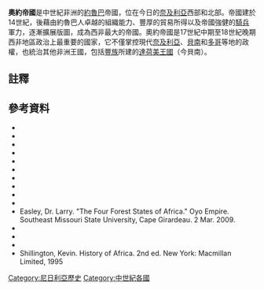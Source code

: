 {{Infobox Former Country
|native_name            = 
|conventional_long_name = 奧約帝國
|common_name            = 奧約帝國
|continent              = 非洲
|region                 = 
|country                = 奈及利亞
|era                    = 中世紀
|status                 = 
|status_text            = 
|empire                 =  
|government_type        = 君主立憲制
|year_start             = 1400年
|year_end               = 1905年
|event_start            = 
|date_start             = 
|event_end              = 
|date_end               = 
|p1                     = 
|flag_p1                = 
|s1                     = 南奈及利亞保護國
|flag_s1                = 
|image_flag             = 
|flag                   = 
|flag_type              = 
|image_coat             = 
|image_map              =
|image_map_caption      = 奧約帝國極盛時的疆域
|capital                = 舊奧約
|common_languages       = [[約魯巴語|約魯巴語]]
|religion               = [[約魯巴教|約魯巴教]]
|currency               =  
|leader1                = 奧然密亞
|leader2                = Adeyemi I Alowolodu
|year_leader1           = 約1400年
|year_leader2           = 1888年－1905年
|title_leader           = Alaafin
|
|legislature = Oyo Mesi<br/>Ogboni
|
|<!--- Area and population of a given year --->
|stat_year1 = 1680<ref name="Thornton104">Thornton 1998, p. 104.</ref>
|stat_area1 = 150000
|stat_pop1  =
}}

'''奧約帝國'''是中世紀非洲的[[約魯巴人|約魯巴]]帝國，位在今日的[[奈及利亞|奈及利亞]]西部和北部。帝國建於14世紀，後藉由約魯巴人卓越的組織能力、豐厚的貿易所得以及帝國強健的[[騎兵|騎兵]]軍力，逐漸擴展版圖，成為西非最大的帝國。奧約帝國是17世紀中期至18世紀晚期西非地區政治上最重要的國家，它不僅掌控現代[[奈及利亞|奈及利亞]]、[[貝南|貝南]]和[[多哥|多哥]]等地的政權，也統治其他非洲王國，包括[[豐族|豐族]]所建的[[達荷美|達荷美王國]]（今貝南）。

== 註釋 ==
{{reflist|3}}

== 參考資料 ==
*{{cite book
  | last = Alpern
  | first = Stanley B.
  | authorlink = 
  | coauthors = 
  | title = Amazons of Black Sparta: The Women Warriors of Dahomey
  | url = https://archive.org/details/amazonsofblacksp0000alpe
  | publisher = New York University Press
  | year = 1998
  | location = 
  | pages = 
  | isbn = 0814706789 }}
*{{cite journal
  | last = Bascom
  | first = William
  | authorlink = 
  | coauthors = 
  | title = Some Aspects of Yoruba Urbanism
  | journal = American Anthropologist
  | volume = 64
  | issue = 4
  | pages = 699–709
  | publisher = 
  | location = 
  | date = Aug  1962
  | doi = 10.1525/aa.1962.64.4.02a00010
  | id = 
  | accessdate =
| jstor=667787}}
*{{cite journal
  | last = Goddard
  | first = Stephen 
  | authorlink = 
  | coauthors = 
  | title = Ago That became Oyo: An Essay in Yoruba Historical Geography
  | journal = The Geographical Journal
  | volume = 137
  | issue = 2
  | pages = 207–211
  | publisher = Blackwell Publishing
  | location = 
  | date = Jun  1971
  | doi = 10.2307/1796741
  | id = 
  | jstor = 1796741 }}
*{{cite journal
  | last = Law
  | first = Robin
  | authorlink = 
  | coauthors = 
  | title = A West African Cavalry State: The Kingdom of Oyo
  | journal =  The Journal of African History
  | volume = 16
  | issue = 1
  | pages = 1–15
  | publisher = 
  | location = 
  | year = 1975
  | doi = 10.1017/S0021853700014079
  | id = 
  | accessdate =
  | issn = 0021-8537

| jstor=181095}}
*{{cite book |author=Oliver, Roland |title=The Cambridge History of Africa |publisher=Cambridge University Press |location=Cambridge |year=1975 |pages= |isbn=0-52120-981-1}}
*{{cite book |author=Oliver, Roland & Anthony Atmore |title=Medieval Africa 1250-1800 |publisher=Cambridge University Press |location=Cambridge |year=2001 |pages= |isbn=0-52179-372-6}}
*{{cite book |author=Smith, Robert S. |title=Warfare & Diplomacy in Pre-Colonial West Africa Second Edition |publisher=University of Wisconsin Press |location=Madison |year=1989 |pages= |isbn=0-29912-334-0}}
*{{cite book |author=Stride, G.T. & C. Ifeka |title=Peoples and Empires of West Africa: West Africa in History 1000-1800 |publisher=Nelson |location=Edinburgh |year=1971 |pages= |isbn=0-17511-448-X}}
*{{cite book |author=Thornton, John K. |title=Warfare in Atlantic Africa 1500-1800 |publisher=Routledge |location=London and New York |year=1999 |pages= |isbn=1-85728-393-7}}
*{{cite book |author=Thornton, John |title=Africa and Africans in the Making of the Atlantic World, 1400-1800 (Second Edition) |publisher=Cambridge University Press |location=Cambridge |year=1998 |isbn=0-52162-724-9 |page=340 Pages}}
* Easley, Dr. Larry. "The Four Forest States of Africa." Oyo Empire. Southeast Missouri State University, Cape Girardeau. 2 Mar. 2009. 
* {{cite web |url=http://www.jpahafrican.com/docs/vol1no6/DemocraticStructreOf YoruaPoliticalCultrualsociety_vol1.no6.pdf |title=The Democratic Structure fo Yorub Political-Cultural Heritage |author=Kehnide Salami, Yunusa Ph.D. |work=Department of Philosophy Obafemi Awolowo University Ile-Ife |accessdate=2009-04-29 |deadurl=yes |archiveurl=https://web.archive.org/web/20111007091453/http://www.jpahafrican.com/docs/vol1no6/DemocraticStructreOf |archivedate=2011-10-07 }}
* {{cite web |url=http://www.neewworldencuclopedia.org/entry/Oyo_Empire |title=Oyo Empire |work=New World encyclopedia. |date=2007-01-09 |accessdate=2009-04-27 }}{{dead link|date=2017年12月 |bot=InternetArchiveBot |fix-attempted=yes }}
* {{cite web |url=http://dic.academic_ru/dic.nsf/enwiki/832945 |title=Oyo Empire |work=The Oyo Empire |accessdate=2009-04-29 }}{{dead link|date=2017年12月 |bot=InternetArchiveBot |fix-attempted=yes }}
* Shillington, Kevin. History of Africa. 2nd ed. New York: Macmillan Limited, 1995

[[Category:尼日利亞歷史|Category:尼日利亞歷史]]
[[Category:中世紀各國|Category:中世紀各國]]